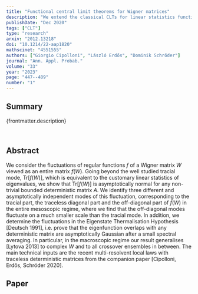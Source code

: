 ```yaml
---
title: "Functional central limit theorems for Wigner matrices"
description: "We extend the classical CLTs for linear statistics functionally, in the sense that we prove the CLT for traces auf functions of Wigner matrices multiplied with arbitrary deterministic observables."
publishDate: "Dec 2020"
tags: ["CLT"]
type: "research"
arxiv: "2012.13218"
doi: "10.1214/22-aap1820"
mathscinet: "4551555"
authors: ["Giorgio Cipolloni", "László Erdős", "Dominik Schröder"]
journal: "Ann. Appl. Probab."
volume: "33"
year: "2023"
page: "447--489"
number: "1"
---
```


## Summary

{frontmatter.description}

<br />

## Abstract

We consider the fluctuations of regular functions $f$ of a Wigner matrix $W$ viewed as an entire matrix $f(W)$. Going beyond the well studied tracial mode, $\mathrm{Tr}[f(W)]$, which is equivalent to the customary linear statistics of eigenvalues, we show that $\mathrm{Tr}[f(W)]$ is asymptotically normal for any non-trivial bounded deterministic matrix $A$. We identify three different and asymptotically independent modes of this fluctuation, corresponding to the tracial part, the traceless diagonal part and the off-diagonal part of $f(W)$ in the entire mesoscopic regime, where we find that the off-diagonal modes fluctuate on a much smaller scale than the tracial mode. In addition, we determine the fluctuations in the Eigenstate Thermalisation Hypothesis [Deutsch 1991], i.e. prove that the eigenfunction overlaps with any deterministic matrix are asymptotically Gaussian after a small spectral averaging. In particular, in the macroscopic regime our result generalises [Lytova 2013] to complex $W$ and to all crossover ensembles in between. The main technical inputs are the recent multi-resolvent local laws with traceless deterministic matrices from the companion paper [Cipolloni, Erdős, Schröder 2020].

## Paper
